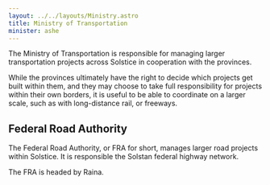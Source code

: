 ```yaml
---
layout: ../../layouts/Ministry.astro
title: Ministry of Transportation
minister: ashe
---
```


The Ministry of Transportation is responsible for managing larger transportation projects across Solstice in cooperation with the provinces.

While the provinces ultimately have the right to decide which projects get built within them, and they may choose to take full responsibility for projects within their own borders, it is useful to be able to coordinate on a larger scale, such as with long-distance rail, or freeways.

## Federal Road Authority

The Federal Road Authority, or FRA for short, manages larger road projects within Solstice. It is responsible the Solstan federal highway network.

The FRA is headed by Raina.
